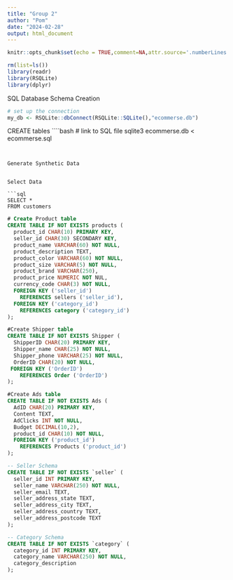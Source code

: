 ```yaml
---
title: "Group 2"
author: "Pom"
date: "2024-02-28"
output: html_document
---
```


```r
knitr::opts_chunk$set(echo = TRUE,comment=NA,attr.source='.numberLines')

rm(list=ls())
library(readr)
library(RSQLite)
library(dplyr)
```

SQL Database Schema Creation
```r
# set up the connection
my_db <- RSQLite::dbConnect(RSQLite::SQLite(),"ecommerse.db")
```

CREATE tables 
````bash
# link to SQL file
sqlite3 ecommerse.db < ecommerse.sql

```


Generate Synthetic Data


Select Data

```sql
SELECT * 
FROM customers
```

```sql
# Create Product table
CREATE TABLE IF NOT EXISTS products (
  product_id CHAR(10) PRIMARY KEY,
  seller_id CHAR(30) SECONDARY KEY,
  product_name VARCHAR(60) NOT NULL,
  product_description TEXT,
  product_color VARCHAR(60) NOT NULL,
  product_size VARCHAR(5) NOT NULL,
  product_brand VARCHAR(250),
  product_price NUMERIC NOT NUL,
  currency_code CHAR(3) NOT NULL, 
  FOREIGN KEY ('seller_id') 
    REFERENCES sellers ('seller_id'),
  FOREIGN KEY ('category_id') 
    REFERENCES category ('category_id')
);
```

```sql
#Create Shipper table
CREATE TABLE IF NOT EXISTS Shipper (
  ShipperID CHAR(20) PRIMARY KEY,
  Shipper_name CHAR(25) NOT NULL,
  Shipper_phone VARCHAR(25) NOT NULL,
  OrderID CHAR(20) NOT NULL,
 FOREIGN KEY ('OrderID')
	REFERENCES Order ('OrderID')
);

```

```sql
#Create Ads table
CREATE TABLE IF NOT EXISTS Ads (
  AdID CHAR(20) PRIMARY KEY,
  Content TEXT,
  AdClicks INT NOT NULL,
  Budget DECIMAL(10,2),
  product_id CHAR(10) NOT NULL,
  FOREIGN KEY ('product_id')
	REFERENCES Products ('product_id')
);
```

```sql
-- Seller Schema
CREATE TABLE IF NOT EXISTS `seller` (
  seller_id INT PRIMARY KEY,
  seller_name VARCHAR(250) NOT NULL,
  seller_email TEXT,
  seller_address_state TEXT,
  seller_address_city TEXT,
  seller_address_country TEXT,
  seller_address_postcode TEXT
);
```

```sql
-- Category Schema
CREATE TABLE IF NOT EXISTS `category` (
  category_id INT PRIMARY KEY,
  category_name VARCHAR(250) NOT NULL,
  category_description  
);
```
